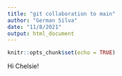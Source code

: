 ```yaml
---
title: "git collaboration to main"
author: "German Silva"
date: "11/8/2021"
output: html_document
---
```


```r
knitr::opts_chunk$set(echo = TRUE)
```


Hi Chelsie!
